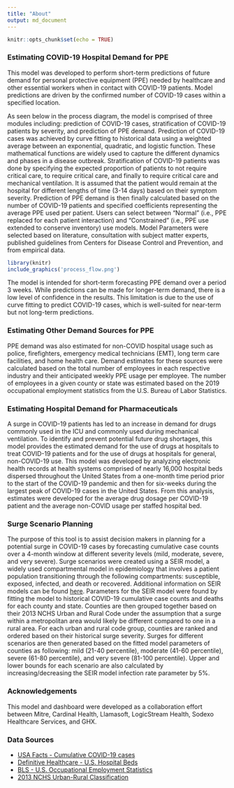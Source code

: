 ```yaml
---
title: "About"
output: md_document
---
```


```r
knitr::opts_chunk$set(echo = TRUE)
```

### Estimating COVID-19 Hospital Demand for PPE

This model was developed to perform short-term predictions of future demand for personal protective equipment (PPE) needed by healthcare and other essential workers when in contact with COVID-19 patients. Model predictions are driven by the confirmed number of COVID-19 cases within a specified location.

As seen below in the process diagram, the model is comprised of three modules including: prediction of COVID-19 cases, stratification of COVID-19 patients by severity, and prediction of PPE demand. Prediction of COVID-19 cases was achieved by curve fitting to historical data using a weighted average between an exponential, quadratic, and logistic function. These mathematical functions are widely used to capture the different dynamics and phases in a disease outbreak. Stratification of COVID-19 patients was done by specifying the expected proportion of patients to not require critical care, to require critical care, and finally to require critical care and mechanical ventilation. It is assumed that the patient would remain at the hospital for different lengths of time (3-14 days) based on their symptom severity. Prediction of PPE demand is then finally calculated based on the number of COVID-19 patients and specified coefficients representing the average PPE used per patient. Users can select between “Normal” (i.e., PPE replaced for each patient interaction) and “Constrained” (i.e., PPE use extended to conserve inventory) use models. Model Parameters were selected based on literature, consultation with subject matter experts, published guidelines from Centers for Disease Control and Prevention, and from empirical data.
<br />

```r
library(knitr)
include_graphics('process_flow.png') 
```

The model is intended for short-term forecasting PPE demand over a period 3 weeks. While predictions can be made for longer-term demand, there is a low level of confidence in the results. This limitation is due to the use of curve fitting to predict COVID-19 cases, which is well-suited for near-term but not long-term predictions.

### Estimating Other Demand Sources for PPE
PPE demand was also estimated for non-COVID hospital usage such as police, firefighters, emergency medical technicians (EMT), long term care facilities, and home health care. Demand estimates for these sources were calculated based on the total number of employees in each respective industry and their anticipated weekly PPE usage per employee. The number of employees in a given county or state was estimated based on the 2019 occupational employment statistics from the U.S. Bureau of Labor Statistics.

### Estimating Hospital Demand for Pharmaceuticals
A surge in COVID-19 patients has led to an increase in demand for drugs commonly used in the ICU and commonly used during mechanical ventilation. To identify and prevent potential future drug shortages, this model provides the estimated demand for the use of drugs at hospitals to treat COVID-19 patients and for the use of drugs at hospitals for general, non-COVID-19 use. This model was developed by analyzing electronic health records at health systems comprised of nearly 16,000 hospital beds dispersed throughout the United States from a one-month time period prior to the start of the COVID-19 pandemic and then for six-weeks during the largest peak of COVID-19 cases in the United States.   From this analysis, estimates were developed for the average drug dosage per COVID-19 patient and the average non-COVID usage per staffed hospital bed.

### Surge Scenario Planning 
The purpose of this tool is to assist decision makers in planning for a potential surge in COVID-19 cases by forecasting cumulative case counts over a 4-month window at different severity levels (mild, moderate, severe, and very severe). Surge scenarios were created using a SEIR model, a widely used compartmental model in epidemiology that involves a patient population transitioning through the following compartments: susceptible, exposed, infected, and death or recovered. Additional information on SEIR models can be found [here](https://en.wikipedia.org/wiki/Compartmental_models_in_epidemiology). Parameters for the SEIR model were found by fitting the model to historical COVID-19 cumulative case counts and deaths for each county and state. Counties are then grouped together based on their 2013 NCHS Urban and Rural Code under the assumption that a surge within a metropolitan area would likely be different compared to one in a rural area. For each urban and rural code group, counties are ranked and ordered based on their historical surge severity. Surges for different scenarios are then generated based on the fitted model parameters of counties as following: mild (21-40 percentile), moderate (41-60 percentile), severe (61-80 percentile), and very severe (81-100 percentile). Upper and lower bounds for each scenario are also calculated by increasing/decreasing the SEIR model infection rate parameter by 5%.

### Acknowledgements
This model and dashboard were developed as a collaboration effort between Mitre, Cardinal Health, Llamasoft, LogicStream Health, Sodexo Healthcare Services, and GHX.

### Data Sources
* [USA Facts - Cumulative COVID-19 cases](https://usafacts.org/visualizations/coronavirus-covid-19-spread-map/)
* [Definitive Healthcare - U.S. Hospital Beds](https://aws.amazon.com/marketplace/pp/USA-Hospital-Beds-COVID-19-Definitive-Healthcare/prodview-yivxd2owkloha#overview)
* [BLS - U.S. Occupational Employment Statistics](https://www.bls.gov/oes/#data)
* [2013 NCHS Urban-Rural Classification](https://www.cdc.gov/nchs/data_access/urban_rural.htm)
